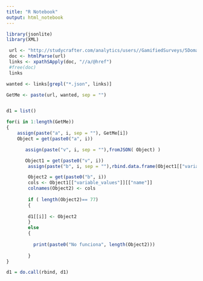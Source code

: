 ---
title: "R Notebook"
output: html_notebook
---

```{r}
library(jsonlite)
library(XML)

 url <- "http://studycrafter.com/analytics/users//GamifiedSurveys/5DomainsofPlay/"
 doc <- htmlParse(url)
 links <- xpathSApply(doc, "//a/@href")
 #free(doc)
 links

wanted <- links[grepl("*.json", links)]

GetMe <- paste(url, wanted, sep = "")


d1 = list()

for(i in 1:length(GetMe))  
{
    assign(paste("a", i, sep = ""), GetMe[i])
    Object = get(paste0("a", i))

       assign(paste("v", i, sep = ""),fromJSON( Object) )

       Object1 = get(paste0("v", i))
        assign(paste("b", i, sep = ""),rbind.data.frame(Object1[["variable_values"]][["value"]]))

        Object2 = get(paste0("b", i))
        cols <- Object1[["variable_values"]][["name"]]
        colnames(Object2) <- cols
    
        if ( length(Object2)== 77)
        {
        
        d1[[i]] <- Object2
        }
        else
        {
          
          print(paste0("No funciona", length(Object2)))
          
        }
}

d1 = do.call(rbind, d1)



```

